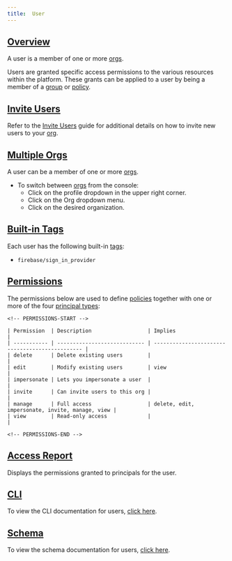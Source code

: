 ```yaml
---
title:  User
---
```


## [Overview](#overview)

A user is a member of one or more [orgs](/api-reference/org).

Users are granted specific access permissions to the various resources within the platform. These grants can be
applied to a user by being a member of a [group](/api-reference/group) or [policy](/api-reference/policy).

## [Invite Users](#invite)

Refer to the [Invite Users](/guides/invite-users) guide for additional details on how to invite new users to your [org](/api-reference/org).

## [Multiple Orgs](#multiple-orgs)

A user can be a member of one or more [orgs](/api-reference/org).

- To switch between [orgs](/api-reference/org) from the console:
  - Click on the profile dropdown in the upper right corner.
  - Click on the Org dropdown menu.
  - Click on the desired organization.

## [Built-in Tags](#tags)

Each user has the following built-in [tags](misc#tags):

- `firebase/sign_in_provider`

## [Permissions](#permissions)

The permissions below are used to define [policies](/api-reference/policy) together with one or more of the four
[principal types](/concepts/principal_types):
```
<!-- PERMISSIONS-START -->

| Permission  | Description                  | Implies                                         |
| ----------- | ---------------------------- | ----------------------------------------------- |
| delete      | Delete existing users        |                                                 |
| edit        | Modify existing users        | view                                            |
| impersonate | Lets you impersonate a user  |                                                 |
| invite      | Can invite users to this org |                                                 |
| manage      | Full access                  | delete, edit, impersonate, invite, manage, view |
| view        | Read-only access             |                                                 |

<!-- PERMISSIONS-END -->
```
## [Access Report](#access-report)

Displays the permissions granted to principals for the user.

## [CLI](#cli)

To view the CLI documentation for users, [click here](cli#users).

## [Schema](#schema)

To view the schema documentation for users, [click here](schemas/user).
